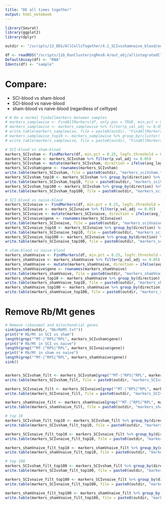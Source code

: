 ```yaml
---
title: "DE all times together"
output: html_notebook
---
```


```r
library(Seurat)
library(ggplot2)
library(dplyr)
```

```r
outdir <- "/scripts/13_DEG/AllCellsTogether/4.1_SCIvsshamnaive_blood/outdir_SCIvsNot/"
```

```r
df <- readRDS("/scripts/11b_RunClusteringRes0.4/out_obj/allintegratedClustered_Seurat2.RDS")
DefaultAssay(df) <- "RNA"
Idents(df) <- "sample"
```

# Compare:
* SCI-blood vs sham-blood
* SCI-blood vs naive-blood
* sham-blood vs naive-blood
(regardless of celltype)

```r
# # Do a normal findallmarkers between samples
# markers_samplewise <- FindAllMarkers(df, only.pos = TRUE, min.pct = 0.25, logfc.threshold = 0.25)
# markers_samplewise <- markers_samplewise %>% filter(p_val_adj <= 0.05)
# write.table(markers_samplewise, file = paste0(outdir, "FindAllMarkers_samplewise.txt"), sep = "\t", quote = FALSE, col.names = NA)
# markers_samplewise_top10 <- markers_samplewise %>% group_by(cluster) %>% slice_max(order_by = avg_log2FC, n = 10)
# write.table(markers_samplewise, file = paste0(outdir, "FindAllMarkers_samplewise_top10.txt"), sep = "\t", quote = FALSE, col.names = NA)
```


```r
# SCI-blood vs sham-blood
markers_SCIvsham <- FindMarkers(df, min.pct = 0.25, logfc.threshold = 0.25, ident.1 = "blood_SCI_veh", ident.2 = "blood_sham_veh")
markers_SCIvsham <- markers_SCIvsham %>% filter(p_val_adj <= 0.05)
markers_SCIvsham <- mutate(markers_SCIvsham, direction = ifelse(avg_log2FC > 0, "up", "down"))
markers_SCIvsham$gene <- rownames(markers_SCIvsham)
write.table(markers_SCIvsham, file = paste0(outdir, "markers_sciVsham.txt"), sep = "\t", quote = FALSE, col.names = NA)
markers_SCIvsham_top10 <- markers_SCIvsham %>% group_by(direction) %>% slice_max(order_by = avg_log2FC, n = 10)
write.table(markers_SCIvsham_top10, file = paste0(outdir, "markers_sciVsham_top10.txt"), sep = "\t", quote = FALSE, col.names = NA)
markers_SCIvsham_top100 <- markers_SCIvsham %>% group_by(direction) %>% slice_max(order_by = avg_log2FC, n = 100)
write.table(markers_SCIvsham_top100, file = paste0(outdir, "markers_sciVsham_top100.txt"), sep = "\t", quote = FALSE, col.names = NA)
```

```r
# SCI-blood vs naive-blood
markers_SCIvnaive <- FindMarkers(df, min.pct = 0.25, logfc.threshold = 0.25, ident.1 = "blood_SCI_veh", ident.2 = "blood_naive_veh")
markers_SCIvnaive <- markers_SCIvnaive %>% filter(p_val_adj <= 0.05)
markers_SCIvnaive <- mutate(markers_SCIvnaive, direction = ifelse(avg_log2FC > 0, "up", "down"))
markers_SCIvnaive$gene <- rownames(markers_SCIvnaive)
write.table(markers_SCIvnaive, file = paste0(outdir, "markers_sciVnaive.txt"), sep = "\t", quote = FALSE, col.names = NA)
markers_SCIvnaive_top10 <- markers_SCIvnaive %>% group_by(direction) %>% slice_max(order_by = avg_log2FC, n = 10)
write.table(markers_SCIvnaive_top10, file = paste0(outdir, "markers_sciVnaive_top10.txt"), sep = "\t", quote = FALSE, col.names = NA)
markers_SCIvnaive_top100 <- markers_SCIvnaive %>% group_by(direction) %>% slice_max(order_by = avg_log2FC, n = 100)
write.table(markers_SCIvnaive_top100, file = paste0(outdir, "markers_sciVnaive_top100.txt"), sep = "\t", quote = FALSE, col.names = NA)
```

```r
# sham-blood vs naive-blood
markers_shamVnaive <- FindMarkers(df, min.pct = 0.25, logfc.threshold = 0.25, ident.1 = "blood_sham_veh", ident.2 = "blood_naive_veh")
markers_shamVnaive <- markers_shamVnaive %>% filter(p_val_adj <= 0.05)
markers_shamVnaive <- mutate(markers_shamVnaive, direction = ifelse(avg_log2FC > 0, "up", "down"))
markers_shamVnaive$gene <- rownames(markers_shamVnaive)
write.table(markers_shamVnaive, file = paste0(outdir, "markers_shamVnaive.txt"), sep = "\t", quote = FALSE, col.names = NA)
markers_shamVnaive_top10 <- markers_shamVnaive %>% group_by(direction) %>% slice_max(order_by = avg_log2FC, n = 10)
write.table(markers_shamVnaive_top10, file = paste0(outdir, "markers_shamVnaive_top10.txt"), sep = "\t", quote = FALSE, col.names = NA)
markers_shamVnaive_top100 <- markers_shamVnaive %>% group_by(direction) %>% slice_max(order_by = avg_log2FC, n = 100)
write.table(markers_shamVnaive_top100, file = paste0(outdir, "markers_shamVnaive_top100.txt"), sep = "\t", quote = FALSE, col.names = NA)
```

# Remove Rb/Mt genes

```r
# Remove ribosomal and mitochondrial genes
sink(paste0(outdir, "NbrRbMt.txt"))
print("# Rb/Mt in SCI vs sham")
length(grep("^MT-|^RPS|^RPL", markers_SCIvsham$gene))
print("# Rb/Mt in SCI vs naive")
length(grep("^MT-|^RPS|^RPL", markers_SCIvnaive$gene))
print("# Rb/Mt in sham vs naive")
length(grep("^MT-|^RPS|^RPL", markers_shamVnaive$gene))
sink()


markers_SCIvsham_filt <- markers_SCIvsham[grep("^MT-|^RPS|^RPL", markers_SCIvsham$gene, invert = TRUE),]
write.table(markers_SCIvsham_filt, file = paste0(outdir, "markers_SCIvsham", "_RemoveRbMt.txt"), sep = "\t", quote = FALSE, col.names = NA)

markers_SCIvnaive_filt <- markers_SCIvnaive[grep("^MT-|^RPS|^RPL", markers_SCIvnaive$gene, invert = TRUE),]
write.table(markers_SCIvnaive_filt, file = paste0(outdir, "markers_SCIvnaive", "_RemoveRbMt.txt"), sep = "\t", quote = FALSE, col.names = NA)

markers_shamVnaive_filt <- markers_shamVnaive[grep("^MT-|^RPS|^RPL", markers_shamVnaive$gene, invert = TRUE),]
write.table(markers_shamVnaive_filt, file = paste0(outdir, "markers_shamVnaive", "_RemoveRbMt.txt"), sep = "\t", quote = FALSE, col.names = NA)

# top 10
markers_SCIvsham_filt_top10 <- markers_SCIvsham_filt %>% group_by(direction) %>% slice_max(order_by = avg_log2FC, n = 10)
write.table(markers_SCIvsham_filt_top10, file = paste0(outdir, "markers_SCIvsham", "_RemoveRbMt_top10.txt"), sep = "\t", quote = FALSE, col.names = NA)

markers_SCIvnaive_filt_top10 <- markers_SCIvnaive_filt %>% group_by(direction) %>% slice_max(order_by = avg_log2FC, n = 10)
write.table(markers_SCIvnaive_filt_top10, file = paste0(outdir, "markers_SCIvnaive", "_RemoveRbMt_top10.txt"), sep = "\t", quote = FALSE, col.names = NA)

markers_shamVnaive_filt_top10 <- markers_shamVnaive_filt %>% group_by(direction) %>% slice_max(order_by = avg_log2FC, n = 10)
write.table(markers_shamVnaive_filt_top10, file = paste0(outdir, "markers_shamVnaive", "_RemoveRbMt_top10.txt"), sep = "\t", quote = FALSE, col.names = NA)

# top 100
markers_SCIvsham_filt_top100 <- markers_SCIvsham_filt %>% group_by(direction) %>% slice_max(order_by = avg_log2FC, n = 100)
write.table(markers_SCIvsham_filt_top100, file = paste0(outdir, "markers_SCIvsham", "_RemoveRbMt_top100.txt"), sep = "\t", quote = FALSE, col.names = NA)

markers_SCIvnaive_filt_top100 <- markers_SCIvnaive_filt %>% group_by(direction) %>% slice_max(order_by = avg_log2FC, n = 100)
write.table(markers_SCIvnaive_filt_top100, file = paste0(outdir, "markers_SCIvnaive", "_RemoveRbMt_top100.txt"), sep = "\t", quote = FALSE, col.names = NA)

markers_shamVnaive_filt_top100 <- markers_shamVnaive_filt %>% group_by(direction) %>% slice_max(order_by = avg_log2FC, n = 100)
write.table(markers_shamVnaive_filt_top100, file = paste0(outdir, "markers_shamVnaive", "_RemoveRbMt_top100.txt"), sep = "\t", quote = FALSE, col.names = NA)

```
